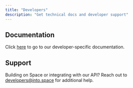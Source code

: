 ```yaml
---
title: "Developers"
description: "Get technical docs and developer support"
---
```


## Documentation

Click [here](/build/overview) to go to our developer-specific documentation.

## Support

Building on Space or integrating with our API? Reach out to [developers@into.space](mailto:developers@into.space) for additional help.